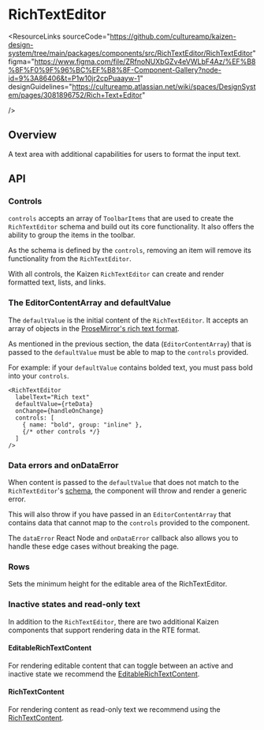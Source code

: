 
<Meta of={RichTextEditorStories} />

# RichTextEditor

<ResourceLinks
  sourceCode="https://github.com/cultureamp/kaizen-design-system/tree/main/packages/components/src/RichTextEditor/RichTextEditor"
  figma="https://www.figma.com/file/ZRfnoNUXbGZv4eVWLbF4Az/%EF%B8%8F%F0%9F%96%BC%EF%B8%8F-Component-Gallery?node-id=9%3A86406&t=P1w10jr2cpPuaayw-1"
  designGuidelines="https://cultureamp.atlassian.net/wiki/spaces/DesignSystem/pages/3081896752/Rich+Text+Editor"

/>

<KAIOInstallation exportNames="RichTextEditor" />

## Overview

A text area with additional capabilities for users to format the input text.

<Canvas of={RichTextEditorStories.Playground} />
<Controls of={RichTextEditorStories.Playground} />

## API

### Controls

`controls` accepts an array of `ToolbarItems` that are used to create the `RichTextEditor` schema and build out its core functionality. It also offers the ability to group the items in the toolbar.

<Canvas of={RichTextEditorStories.Controls} />

As the schema is defined by the `controls`, removing an item will remove its functionality from the `RichTextEditor`.

<Canvas of={RichTextEditorStories.ControlsWithoutBold} />

With all controls, the Kaizen `RichTextEditor` can create and render formatted text, lists, and links.

<Canvas of={RichTextEditorStories.AllAvailableContent} />

### The EditorContentArray and defaultValue

The `defaultValue` is the initial content of the `RichTextEditor`. It accepts an array of objects in the [ProseMirror's rich text format](https://cultureamp.atlassian.net/wiki/spaces/TV/pages/3380543671/ProseMirror+rich+formatted+text+data+format).

<Canvas of={RichTextEditorStories.DefaultValue} />

As mentioned in the previous section, the data (`EditorContentArray`) that is passed to the `defaultValue` must be able to map to the `controls` provided.

For example: if your `defaultValue` contains bolded text, you must pass bold into your `controls`.

```
<RichTextEditor
  labelText="Rich text"
  defaultValue={rteData}
  onChange={handleOnChange}
  controls: [
    { name: "bold", group: "inline" },
    {/* other controls */}
  ]
/>
```

### Data errors and onDataError

When content is passed to the `defaultValue` that does not match to the `RichTextEditor`'s [schema](https://github.com/cultureamp/kaizen-design-system/blob/main/packages/components/src/RichTextEditor/RichTextEditor/schema.ts), the component will throw and render a generic error.

<Canvas of={RichTextEditorStories.MalformedContent} />

This will also throw if you have passed in an `EditorContentArray` that contains data that cannot map to the `controls` provided to the component.

<Canvas of={RichTextEditorStories.IncorrectDataForControls} />

The `dataError` React Node and `onDataError` callback also allows you to handle these edge cases without breaking the page.

### Rows

Sets the minimum height for the editable area of the RichTextEditor.

<Canvas of={RichTextEditorStories.Rows} />

<DocsStory of={RichTextEditorStories.Description} />

<DocsStory of={RichTextEditorStories.Validation} />

### Inactive states and read-only text

In addition to the `RichTextEditor`, there are two additional Kaizen components that support rendering data in the RTE format.

#### EditableRichTextContent

For rendering editable content that can toggle between an active and inactive state we recommend the [EditableRichTextContent](/docs/components-richtexteditor-editablerichtextcontent--docs).

<Canvas of={EditableRichTextContentStories.UsageExample} />

#### RichTextContent

For rendering content as read-only text we recommend using the [RichTextContent](/docs/components-richtexteditor-richtextcontent--docs).

<Canvas of={RichTextContentStories.Playground} />
